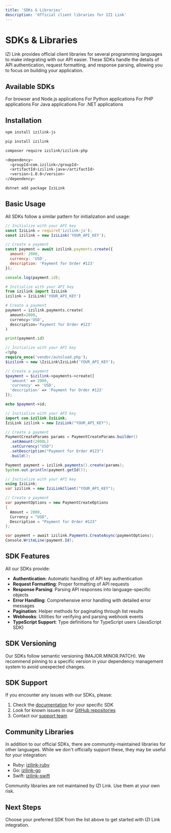 ```yaml
---
title: 'SDKs & Libraries'
description: 'Official client libraries for IZI Link'
---
```


# SDKs & Libraries

IZI Link provides official client libraries for several programming languages to make integrating with our API easier. These SDKs handle the details of API authentication, request formatting, and response parsing, allowing you to focus on building your application.

## Available SDKs

<CardGroup cols={2}>
  <Card title="JavaScript/Node.js" icon="js" href="/sdks/javascript">
    For browser and Node.js applications
  </Card>
  <Card title="Python" icon="python" href="/sdks/python">
    For Python applications
  </Card>
  <Card title="PHP" icon="php" href="/sdks/php">
    For PHP applications
  </Card>
  <Card title="Java" icon="java" href="/sdks/java">
    For Java applications
  </Card>
  <Card title=".NET" icon="code" href="/sdks/dotnet">
    For .NET applications
  </Card>
</CardGroup>

## Installation

<CodeGroup>

```bash npm
npm install izilink-js
```

```bash pip
pip install izilink
```

```bash composer
composer require izilink/izilink-php
```

```bash maven
<dependency>
  <groupId>com.izilink</groupId>
  <artifactId>izilink-java</artifactId>
  <version>1.0.0</version>
</dependency>
```

```bash nuget
dotnet add package IziLink
```

</CodeGroup>

## Basic Usage

All SDKs follow a similar pattern for initialization and usage:

<CodeGroup>

```javascript JavaScript
// Initialize with your API key
const IziLink = require('izilink-js');
const izilink = new IziLink('YOUR_API_KEY');

// Create a payment
const payment = await izilink.payments.create({
  amount: 2000,
  currency: 'USD',
  description: 'Payment for Order #123'
});

console.log(payment.id);
```

```python Python
# Initialize with your API key
from izilink import IziLink
izilink = IziLink('YOUR_API_KEY')

# Create a payment
payment = izilink.payments.create(
  amount=2000,
  currency='USD',
  description='Payment for Order #123'
)

print(payment.id)
```

```php PHP
// Initialize with your API key
<?php
require_once('vendor/autoload.php');
$izilink = new \IziLink\IziLink('YOUR_API_KEY');

// Create a payment
$payment = $izilink->payments->create([
  'amount' => 2000,
  'currency' => 'USD',
  'description' => 'Payment for Order #123'
]);

echo $payment->id;
```

```java Java
// Initialize with your API key
import com.izilink.IziLink;
IziLink izilink = new IziLink("YOUR_API_KEY");

// Create a payment
PaymentCreateParams params = PaymentCreateParams.builder()
  .setAmount(2000L)
  .setCurrency("USD")
  .setDescription("Payment for Order #123")
  .build();

Payment payment = izilink.payments().create(params);
System.out.println(payment.getId());
```

```csharp C#
// Initialize with your API key
using IziLink;
var izilink = new IziLinkClient("YOUR_API_KEY");

// Create a payment
var paymentOptions = new PaymentCreateOptions
{
  Amount = 2000,
  Currency = "USD",
  Description = "Payment for Order #123"
};

var payment = await izilink.Payments.CreateAsync(paymentOptions);
Console.WriteLine(payment.Id);
```

</CodeGroup>

## SDK Features

All our SDKs provide:

- **Authentication**: Automatic handling of API key authentication
- **Request Formatting**: Proper formatting of API requests
- **Response Parsing**: Parsing API responses into language-specific objects
- **Error Handling**: Comprehensive error handling with detailed error messages
- **Pagination**: Helper methods for paginating through list results
- **Webhooks**: Utilities for verifying and parsing webhook events
- **TypeScript Support**: Type definitions for TypeScript users (JavaScript SDK)

## SDK Versioning

Our SDKs follow semantic versioning (MAJOR.MINOR.PATCH). We recommend pinning to a specific version in your dependency management system to avoid unexpected changes.

## SDK Support

If you encounter any issues with our SDKs, please:

1. Check the [documentation](/sdks) for your specific SDK
2. Look for known issues in our [GitHub repositories](https://github.com/izilink)
3. Contact our [support team](mailto:support@izilink.com)

## Community Libraries

In addition to our official SDKs, there are community-maintained libraries for other languages. While we don't officially support these, they may be useful for your integration:

- Ruby: [izilink-ruby](https://github.com/community/izilink-ruby)
- Go: [izilink-go](https://github.com/community/izilink-go)
- Swift: [izilink-swift](https://github.com/community/izilink-swift)

<Note>
  Community libraries are not maintained by IZI Link. Use them at your own risk.
</Note>

## Next Steps

Choose your preferred SDK from the list above to get started with IZI Link integration. 